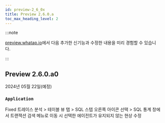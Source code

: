 ```yaml
---
id: preview-2_6_0x
title: Preview 2.6.0.a
toc_max_heading_level: 2
---
```


<head>
<meta name="robots" content="noindex, nofollow"/>
</head>

:::note

[preview.whatap.io](https://preview.whatap.io)에서 다음 추가한 신기능과 수정한 내용을 미리 경험할 수 있습니다. 

:::

## Preview 2.6.0.a0

2024년 05월 22일(예정)

<div class='indentTab'>

### `Application`

<Status>Fixed</Status> <UI>트레이스 분석</UI> &gt; <UI>테이블 뷰</UI> 탭 &gt; SQL 스텝 오른쪽 <LinkImage img="ic-static.svg" className="ico" /> 아이콘 선택 &gt; <UI>SQL 통계</UI> 창에서 <UI>트랜잭션 검색</UI> 메뉴로 이동 시 선택한 에이전트가 유지되지 않는 현상 수정

</div>
